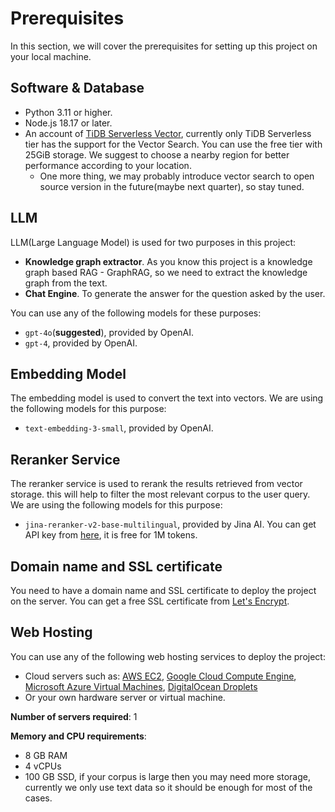 # Prerequisites
In this section, we will cover the prerequisites for setting up this project on your local machine.


## Software & Database
* Python 3.11 or higher.
* Node.js 18.17 or later.
* An account of [TiDB Serverless Vector](https://pingcap.com/ai), currently only TiDB Serverless tier has the support for the Vector Search. You can use the free tier with 25GiB storage. We suggest to choose a nearby region for better performance according to your location.
  * One more thing, we may probably introduce vector search to open source version in the future(maybe next quarter), so stay tuned.


## LLM
LLM(Large Language Model) is used for two purposes in this project:
* **Knowledge graph extractor**. As you know this project is a knowledge graph based RAG - GraphRAG, so we need to extract the knowledge graph from the text.
* **Chat Engine**. To generate the answer for the question asked by the user.

You can use any of the following models for these purposes:
* `gpt-4o`(**suggested**), provided by OpenAI.
* `gpt-4`, provided by OpenAI.


## Embedding Model
The embedding model is used to convert the text into vectors. We are using the following models for this purpose:
* `text-embedding-3-small`, provided by OpenAI.


## Reranker Service
The reranker service is used to rerank the results retrieved from vector storage. this will help to filter the most relevant corpus to the user query. We are using the following models for this purpose:
* `jina-reranker-v2-base-multilingual`, provided by Jina AI. You can get API key from [here](https://jina.ai/reranker/), it is free for 1M tokens.


## Domain name and SSL certificate
You need to have a domain name and SSL certificate to deploy the project on the server. You can get a free SSL certificate from [Let's Encrypt](https://letsencrypt.org/).


## Web Hosting
You can use any of the following web hosting services to deploy the project:
* Cloud servers such as: [AWS EC2](https://aws.amazon.com/ec2/), [Google Cloud Compute Engine](https://cloud.google.com/compute), [Microsoft Azure Virtual Machines](https://azure.microsoft.com/en-us/services/virtual-machines/), [DigitalOcean Droplets](https://www.digitalocean.com/products/droplets/)
* Or your own hardware server or virtual machine.

**Number of servers required**: 1

**Memory and CPU requirements**:
* 8 GB RAM
* 4 vCPUs
* 100 GB SSD, if your corpus is large then you may need more storage, currently we only use text data so it should be enough for most of the cases.